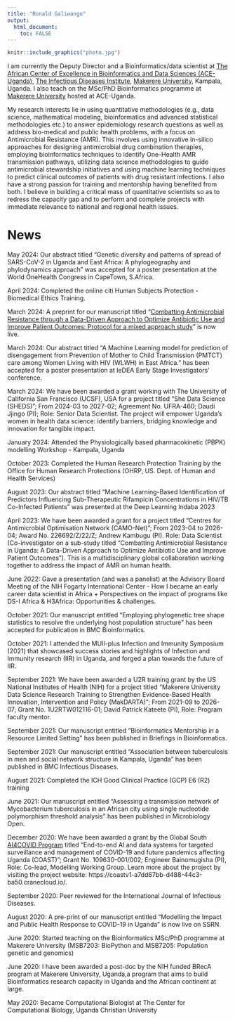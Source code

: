 ```yaml
---
title: "Ronald Galiwango"
output: 
  html_document:
    toc: FALSE
---
```




```r

knitr::include_graphics("photo.jpg") 
```


I am currently the Deputy Director and a Bioinformatics/data scientist at [The African Center of Excellence in Bioinformatics and Data Sciences (ACE-Uganda)](https://ace.idi.co.ug/), [The Infectious Diseases Institute](https://idi.mak.ac.ug/), [Makerere University](https://www.mak.ac.ug/), Kampala, Uganda. I also teach on the MSc/PhD Bioinformatics programme at [Makerere University](https://www.mak.ac.ug/) hosted at ACE-Uganda.

My research interests lie in using quantitative methodologies (e.g., data science, mathematical modeling, bioinformatics and advanced statistical methodologies etc.) to answer epidemiology research questions as well as address bio-medical and public health problems, with a focus on Antimicrobial Resistance (AMR). This involves using innovative in-silico approaches for designing antimicrobial drug combination therapies, employing bioinformatics techniques to identify One-Health AMR transmission pathways, utilizing data science methodologies to guide antimicrobial stewardship initiatives and using machine learning techniques to predict clinical outcomes of patients with drug resistant infections. I also have a strong passion for training and mentorship having benefited from both. I believe in building a critical mass of quantitative scientists so as to redress the capacity gap and to perform and complete projects with immediate relevance to national and regional health issues.

# News
May 2024: Our abstract titled "Genetic diversity and patterns of spread of SARS-CoV-2 in Uganda and East Africa: A phylogeography and phylodynamics approach" was accepted for a poster presentation at the World OneHealth Congress in CapeTown, S.Africa.

April 2024: Completed the online citi Human Subjects Protection - Biomedical Ethics Training.

March 2024: A preprint for our manuscript titled "[Combatting Antimicrobial Resistance through a Data-Driven Approach to Optimize Antibiotic Use and Improve Patient Outcomes: Protocol for a mixed approach study](https://preprints.jmir.org/ojs/index.php/preprints/preprint/58116)" is now live.

March 2024: Our abstract titled "A Machine Learning model for prediction of disengagement from Prevention of
Mother to Child Transmission (PMTCT) care among Women Living with HIV
(WLWH) in East Africa." has been accepted for a poster presentation at IeDEA Early Stage Investigators’ conference.

March 2024: We have been awarded a grant working with The University of California San Francisco (UCSF), USA for a project titled "She Data Science (SHEDS)"; From 2024-03 to 2027-02; Agreement No. UFRA-460; Daudi Jjingo (PI); Role: Senior Data Scientist. The project will empower Uganda’s women in health data science: identify barriers, bridging knowledge and innovation for tangible impact.

January 2024: Attended the Physiologically based pharmacokinetic (PBPK) modelling Workshop - Kampala, Uganda

October 2023: Completed the Human Research Protection Training by the Office for Human Research Protections (OHRP, US. Dept. of Human and Health Services)

August 2023: Our abstract titled "Machine Learning-Based Identification of Predictors Influencing Sub-Therapeutic Rifampicin Concentrations in HIV/TB Co-Infected Patients" was presented at the Deep Learning Indaba 2023

April 2023: We have been awarded a grant for a project titled "Centres for Antimicrobial Optimisation Network (CAMO-Net)"; From 2023-04 to 2026-04; Award No. 226692/Z/22/Z; Andrew Kambugu (PI). Role: Data Scientist (Co-investigator on a sub-study titled “Combatting Antimicrobial Resistance in Uganda: A Data-Driven Approach to Optimize Antibiotic Use and Improve Patient Outcomes”). This is a multidisciplinary global collaboration working together to address the impact of AMR on human health.

June 2022: Gave a presentation (and was a panelist) at the Advisory Board Meeting of the NIH Fogarty International Center - How I became an early career data scientist in Africa + Perspectives on the impact of programs like DS-I Africa & H3Africa: Opportunities & challenges.

October 2021: Our manuscript entitled "Employing phylogenetic tree shape statistics to resolve the underlying host population structure" has been accepted for publication in BMC Bioinformatics.

October 2021: I attended the MUII-plus Infection and Immunity Symposium (2021) that showcased success stories and highlights of Infection and Immunity research (IIR) in Uganda, and forged a plan towards the future of IIR.

September 2021: We have been awarded a U2R training grant by the US National Institutes of Health (NIH) for a project titled "Makerere University Data Science Research Training to Strengthen Evidence-Based Health Innovation, Intervention and Policy (MakDARTA)"; From 2021-09 to 2026-07; Grant No. 1U2RTW012116-01; David Patrick Kateete (PI), Role: Program faculty mentor.

September 2021: Our manuscript entitled "Bioinformatics Mentorship in a Resource Limited Setting" has been published in Briefings in Bioinformatics.

September 2021: Our manuscript entitled "Association between tuberculosis in men and social network structure in Kampala, Uganda" has been published in BMC Infectious Diseases.

August 2021: Completed the ICH Good Clinical Practice (GCP) E6 (R2) training

June 2021: Our manuscript entitled "Assessing a transmission network of Mycobacterium tuberculosis in an African city using single nucleotide polymorphism threshold analysis" has been published in Microbiology Open.

December 2020: We have been awarded a grant by the Global South [AI4COVID Program](http://covidsouth.ai/grantees/) titled "End-to-end AI and data systems for targeted surveillance and management of COVID-19 and future pandemics affecting Uganda (COAST)"; Grant No. 109630-001/002; Engineer Bainomugisha (PI), Role: Co-lead, Modelling Working Group. Learn more about the project by visiting the project website: https://coastv1-a7dd67bb-d488-44c3-ba50.cranecloud.io/.

September 2020: Peer reviewed for the International Journal of Infectious Diseases.
 
August 2020: A pre-print of our manuscript entitled "Modelling the Impact and Public Health Response to COVID-19 in Uganda" is now live on SSRN.

June 2020: Started teaching on the Bioinformatics MSc/PhD programme at Makerere University (MSB7203: BioPython and MSB7205: Population genetic and genomics)

June 2020: I have been awarded a post-doc by the NIH funded BRecA program at Makerere University, Uganda,a program that aims to build Bioinformatics research capacity in Uganda and the African continent at large.

May 2020: Became Computational Biologist at The Center for Computational Biology, Uganda Christian University 
